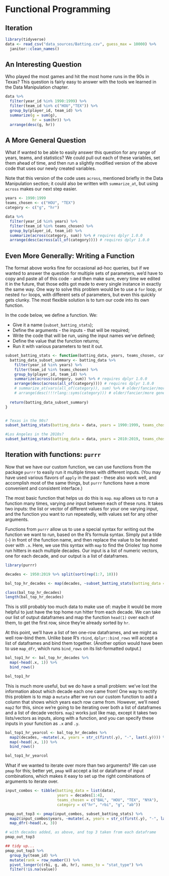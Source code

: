 # Functional Programming

## Iteration

```r
library(tidyverse)
data <- read_csv("data_sources/Batting.csv", guess_max = 10000) %>%
  janitor::clean_names()
```

## An Interesting Question

Who played the most games and hit the most home runs in the 90s in Texas? This question is fairly easy to answer with the tools we learned in the Data Manipulation chapter.

```r

data %>% 
  filter(year_id %in% 1990:1999) %>% 
  filter(team_id %in% c("HOU","TEX")) %>% 
  group_by(player_id, team_id) %>% 
  summarize(g = sum(g),
            hr = sum(hr)) %>%
  arrange(desc(g, hr))

```

## A More General Question

What if wanted to be able to easily answer this question for any range of years, teams, and statistics? We could pull out each of these variables, set them ahead of time, and then run a slightly modified version of the above code that uses our newly created variables.

Note that this version of the code uses `across`, mentioned briefly in the Data Manipulation section; it could also be written with `summarize_at`, but using `across` makes our next step easier.

```r
years <- 1990:1999
teams_chosen <- c("HOU", "TEX")
category <- c("g", "hr")

data %>% 
  filter(year_id %in% years) %>% 
  filter(team_id %in% teams_chosen) %>%
  group_by(player_id, team_id) %>% 
  summarize(across(category, sum)) %>% # requires dplyr 1.0.0
  arrange(desc(across(all_of(category)))) # requires dplyr 1.0.0


```

## Even More Generally: Writing a Function

The format above works fine for occasional ad-hoc queries, but if we wanted to answer the question for multiple sets of parameters, we'd have to copy and paste all of this code - and then make sure, every time we edited it in the future, that those edits got made to every single instance in exactly the same way. One way to solve this problem would be to use a `for` loop, or nested `for` loops, with different sets of parameters, but even this quickly gets clunky. The most flexible solution is to turn our code into its own function.

In the code below, we define a function. We:

* Give it a name (`subset_batting_stats`);
* Define the arguments - the inputs - that will be required;
* Write the code that will be run, using the input names we've defined;
* Define the value that the function returns;
* Run it with various parameters to test it out.


```r
subset_batting_stats <- function(batting_data, years, teams_chosen, category){
  batting_data_subset_summary <- batting_data %>% 
    filter(year_id %in% years) %>% 
    filter(team_id %in% teams_chosen) %>% 
    group_by(player_id, team_id) %>%
    summarize(across(category, sum)) %>% # requires dplyr 1.0.0
    arrange(desc(across(all_of(category)))) # requires dplyr 1.0.0
    # summarize_at(vars(all_of(category)), sum) %>% # older/fancier/more general method
    # arrange(desc(!!!rlang::syms(category))) # older/fancier/more general method
  
  return(batting_data_subset_summary)
}


# Texas in the 90s?
subset_batting_stats(batting_data = data, years = 1990:1999, teams_chosen = c("HOU", "TEX"), category = c("g", "hr"))

#Los Angeles in the 2010s?
subset_batting_stats(batting_data = data, years = 2010:2019, teams_chosen = c("LAN", "LAA"), category = c("hr", "g"))

```

## Iteration with functions: `purrr`

Now that we have our custom function, we can use functions from the package `purrr` to easily run it multiple times with different inputs. (You may have used various flavors of `apply` in the past - these also work well, and accomplish most of the same things, but `purrr` functions have a more convenient and consistent interface.)

The most basic function that helps us do this is `map`. `map` allows us to run a function many times, varying *one* input between each of these runs. It takes two inputs: the list or vector of different values for your one varying input, and the function you want to run repeatedly, with values set for any other arguments.

Functions from `purrr` allow us to use a special syntax for writing out the function we want to run, based on the R's formula syntax. Simply put a tilde (`~`) in front of the function name, and then replace the value to be iterated over with `.x`. Here, we use this syntax with `map` to find the Orioles' top home run hitters in each multiple decades. Our input is a list of numeric vectors, one for each decade, and our output is a list of dataframes.

```r
library(purrr)

decades <- 1950:2019 %>% split(sort(rep(1:7, 10)))

bal_top_hr_decades <- map(decades, ~subset_batting_stats(batting_data = data, years = .x, teams_chosen = "BAL", category = "hr"))

class(bal_top_hr_decades)
length(bal_top_hr_decades)
```

This is still probably too much data to make use of: maybe it would be more helpful to just have the top home run hitter from each decade. We can take our list of output dataframes and map the function `head(1)` over each of them, to get the first row, since they're already sorted by `hr`. 

At this point, we'll have a list of ten one-row dataframes, and we might as well row-bind them. Unlike base R's `rbind`, `dplyr::bind_rows` will accept a list of dataframes and bind them together. (Another option would have been to use `map_dfr`, which runs `bind_rows` on its list-formatted output.)

```r
bal_top1_hr <- bal_top_hr_decades %>%
  map(~head(.x, 1)) %>%
  bind_rows()

bal_top1_hr

```

This is much more useful, but we do have a small problem: we've lost the information about which decade each one came from! One way to rectify this problem is to map a `mutate` after we run our custom function to add a column that shows which years each row came from. However, we'll need `map2` for this, since we're going to be iterating over both a list of dataframes and a list of decade vectors. `map2` works just like map, except it takes two lists/vectors as inputs, along with a function, and you can specify these inputs in your function as `.x` and `.y`.

```r
bal_top1_hr_yearcol <- bal_top_hr_decades %>%
  map2(decades, ~mutate(.x, years = str_c(first(.y), "-", last(.y)))) %>%
  map(~head(.x, 1)) %>%
  bind_rows()

bal_top1_hr_yearcol

```

What if we wanted to iterate over more than two arguments? We can use `pmap` for this; better yet, `pmap` will accept a list or dataframe of input combinations, which makes it easy to set up the right combinations of arguments to iterate over.

```r
input_combos <- tibble(batting_data = list(data), 
                       years = decades[1:4],
                       teams_chosen = c("BAL", "HOU", "TEX", "NYA"),
                       category = c("hr", "rbi", "g", "ab"))

pmap_out_top3 <- pmap(input_combos, subset_batting_stats) %>%
  map2(input_combos$years, ~mutate(.x, years = str_c(first(.y), "-", last(.y)))) %>%
  map_dfr(~head(.x, 3))

# with decades added, as above, and top 3 taken from each dataframe
pmap_out_top3

## tidy up...
pmap_out_top3 %>%
  group_by(team_id) %>%
  mutate(rank = row_number()) %>%
  pivot_longer(c(rbi, g, ab, hr), names_to = "stat_type") %>%
  filter(!is.na(value))

```

